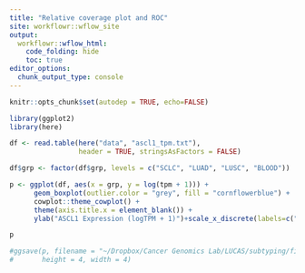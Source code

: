 ```yaml
---
title: "Relative coverage plot and ROC"
site: workflowr::wflow_site
output:
  workflowr::wflow_html:
    code_folding: hide
    toc: true
editor_options:
  chunk_output_type: console
---
```



```r
knitr::opts_chunk$set(autodep = TRUE, echo=FALSE)
```


```r
library(ggplot2)
library(here)
```


```r
df <- read.table(here("data", "ascl1_tpm.txt"),
                 header = TRUE, stringsAsFactors = FALSE)

df$grp <- factor(df$grp, levels = c("SCLC", "LUAD", "LUSC", "BLOOD"))

p <- ggplot(df, aes(x = grp, y = log(tpm + 1))) +
      geom_boxplot(outlier.color = "grey", fill = "cornflowerblue") +
      cowplot::theme_cowplot() +
      theme(axis.title.x = element_blank()) +
      ylab("ASCL1 Expression (logTPM + 1)")+scale_x_discrete(labels=c("SCLC"="SCLC\n(n=79)", "LUAD"="LUAD\n(n=542)", "LUSC"="LUSC\n(n=504)", "BLOOD"="WBC\n(n=755)"))

```

```r
p

#ggsave(p, filename = "~/Dropbox/Cancer Genomics Lab/LUCAS/subtyping/figures/ascl1_expression.pdf",
#       height = 4, width = 4)
```
